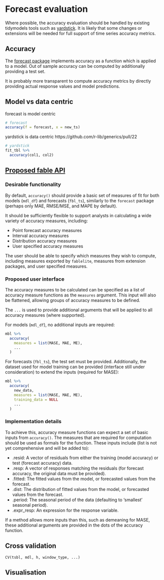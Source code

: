 # Forecast evaluation {#accuracy}

Where possible, the accuracy evaluation should be handled by existing tidymodels tools such as [yardstick](https://tidymodels.github.io/yardstick/). It is likely that some changes or extensions will be needed for full support of time series accuracy metrics.

## Accuracy

The [forecast package](https://github.com/robjhyndman/forecast/) implements accuracy as a function which is applied to a model. Out of sample accuracy can be computed by additionally providing a test set.

It is probably more transparent to compute accuracy metrics by directly providing actual response values and model predictions.

## Model vs data centric

forecast is model centric
```r
# forecast
accuracy(f = forecast, x = new_ts)
```
yardstick is data centric
https://github.com/r-lib/generics/pull/22

```r
# yardstick
fit_tbl %>% 
  accuracy(col1, col2)
```

## [Proposed fable API](https://github.com/tidyverts/fable/issues/66)

### Desirable functionality
By default, `accuracy()` should provide a basic set of measures of fit for both models (`mdl_df`) and forecasts (`fbl_ts`), similarly to the `forecast` package (perhaps only MAE, RMSE/MSE,  and MAPE by default).

It should be sufficiently flexible to support analysts in calculating a wide variety of accuracy measures, including:

- Point forecast accuracy measures
- Interval accuracy measures
- Distribution accuracy measures
- User specified accuracy measures

The user should be able to specify which measures they wish to compute, including measures exported by `fablelite`, measures from extension packages, and user specified measures.

### Proposed user interface

The accuracy measures to be calculated can be specified as a list of accuracy measure functions as the `measures` argument. This input will also be flattened, allowing groups of accuracy measures to be defined.

The `...` is used to provide additional arguments that will be applied to all accuracy measures (where supported).

For models (`mdl_df`), no additional inputs are required:

```r
mbl %>% 
  accuracy(
    measures = list(MASE, MAE, ME),
    ...
  )
```

For forecasts (`fbl_ts`), the test set must be provided. Additionally, the dataset used for model training can be provided (interface still under consideration) to extend the inputs (required for MASE):
```r
mbl %>% 
  accuracy(
    new_data,
    measures = list(MASE, MAE, ME),
    training_data = NULL
    ...
  )
```

### Implementation details

To achieve this, accuracy measure functions can expect a set of basic inputs from `accuracy()`. The measures that are required for computation should be used as formals for the function. These inputs include (list is not yet comprehensive and will be added to):

- .resid: A vector of residuals from either the training (model accuracy) or test (forecast accuracy) data.
- .resp: A vector of responses matching the residuals (for forecast accuracy, the original data must be provided).
- .fitted: The fitted values from the model, or forecasted values from the forecast.
- .dist: The distribution of fitted values from the model, or forecasted values from the forecast.
- .period: The seasonal period of the data (defaulting to 'smallest' seasonal period).
- .expr_resp: An expression for the response variable.

If a method allows more inputs than this, such as demeaning for MASE, these additional arguments are provided in the dots of the accuracy function.

## Cross validation

`CV(tsbl, mdl, h, window_type, ...)`

## Visualisation
